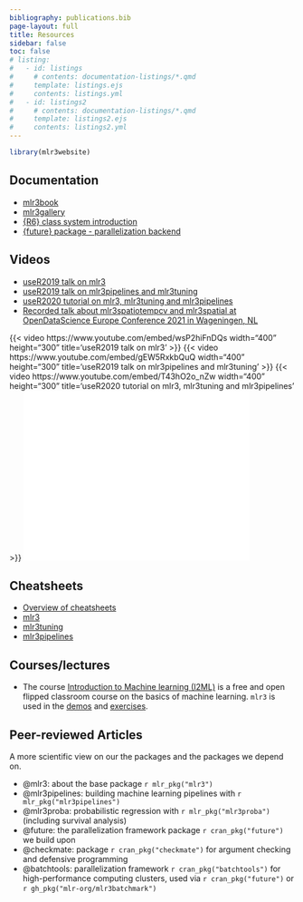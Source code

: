 ```yaml
---
bibliography: publications.bib
page-layout: full
title: Resources
sidebar: false
toc: false
# listing:
#   - id: listings
#     # contents: documentation-listings/*.qmd
#     template: listings.ejs
#     contents: listings.yml
#   - id: listings2
#     # contents: documentation-listings/*.qmd
#     template: listings2.ejs
#     contents: listings2.yml
---
```

```r
library(mlr3website)
```

<!-- ::: {#listings}
:::

::: {#listings2}
::: -->

## Documentation

- [mlr3book](https://mlr3book.mlr-org.com/)
- [mlr3gallery](https://mlr3gallery.mlr-org.com/)
- [{R6} class system introduction](https://r6.r-lib.org/articles/Introduction.html)
- [{future} package - parallelization backend](https://futureverse.org/)

## Videos

- [useR2019 talk on mlr3](https://www.youtube.com/watch?v=wsP2hiFnDQs)
- [useR2019 talk on mlr3pipelines and mlr3tuning](https://www.youtube.com/watch?v=gEW5RxkbQuQ)
- [useR2020 tutorial on mlr3, mlr3tuning and mlr3pipelines](https://www.youtube.com/watch?v=T43hO2o_nZw)
- [Recorded talk about mlr3spatiotempcv and mlr3spatial at OpenDataScience Europe Conference 2021 in Wageningen, NL](https://av.tib.eu/media/55271)

{{< video https://www.youtube.com/embed/wsP2hiFnDQs width="400" height="300" title='useR2019 talk on mlr3' >}}
{{< video https://www.youtube.com/embed/gEW5RxkbQuQ width="400" height="300" title='useR2019 talk on mlr3pipelines and mlr3tuning' >}}
{{< video https://www.youtube.com/embed/T43hO2o_nZw width="400" height="300" title='useR2020 tutorial on mlr3, mlr3tuning and mlr3pipelines' >}}
<iframe width="400" height="300"  scrolling="no" src="//av.tib.eu/player/55271" frameborder="0" allowfullscreen></iframe>

## Cheatsheets

- [Overview of cheatsheets](https://cheatsheets.mlr-org.com)
- [mlr3](https://cheatsheets.mlr-org.com/mlr3.pdf)
- [mlr3tuning](https://cheatsheets.mlr-org.com/mlr3tuning.pdf)
- [mlr3pipelines](https://cheatsheets.mlr-org.com/mlr3pipelines.pdf)

## Courses/lectures

- The course [Introduction to Machine learning (I2ML)](https://slds-lmu.github.io/i2ml/) is a free and open flipped classroom course on the basics of machine learning. `mlr3` is used in the [demos](https://github.com/slds-lmu/lecture_i2ml/tree/master/code-demos-pdf) and [exercises](https://github.com/slds-lmu/lecture_i2ml/tree/master/exercises).

## Peer-reviewed Articles

A more scientific view on our the packages and the packages we depend on.

* @mlr3: about the base package `r mlr_pkg("mlr3")`
* @mlr3pipelines: building machine learning pipelines with `r mlr_pkg("mlr3pipelines")`
* @mlr3proba: probabilistic regression with `r mlr_pkg("mlr3proba")` (including survival analysis)
* @future: the parallelization framework package `r cran_pkg("future")` we build upon
* @checkmate: package `r cran_pkg("checkmate")` for argument checking and defensive programming
* @batchtools: parallelization framework `r cran_pkg("batchtools")` for high-performance computing clusters, used via `r cran_pkg("future")` or `r gh_pkg("mlr-org/mlr3batchmark")`



